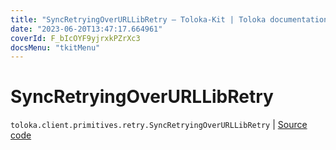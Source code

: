 ```yaml
---
title: "SyncRetryingOverURLLibRetry — Toloka-Kit | Toloka documentation"
date: "2023-06-20T13:47:17.664961"
coverId: F_bIcOYF9yjrxkPZrXc3
docsMenu: "tkitMenu"
---
```


# SyncRetryingOverURLLibRetry

`toloka.client.primitives.retry.SyncRetryingOverURLLibRetry` | [Source code](https://github.com/Toloka/toloka-kit/blob/v1.2.0/src/client/primitives/retry.py#L324)